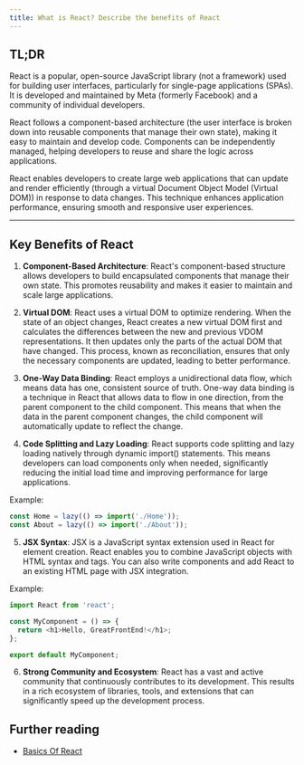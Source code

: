 ```yaml
---
title: What is React? Describe the benefits of React
---
```


## TL;DR

React is a popular, open-source JavaScript library (not a framework) used for building user interfaces, particularly for single-page applications (SPAs). It is developed and maintained by Meta (formerly Facebook) and a community of individual developers.

React follows a component-based architecture (the user interface is broken down into reusable components that manage their own state), making it easy to maintain and develop code. Components can be independently managed, helping developers to reuse and share the logic across applications.

React enables developers to create large web applications that can update and render efficiently (through a virtual Document Object Model (Virtual DOM)) in response to data changes. This technique enhances application performance, ensuring smooth and responsive user experiences.

---

## Key Benefits of React

1. **Component-Based Architecture**: React's component-based structure allows developers to build encapsulated components that manage their own state. This promotes reusability and makes it easier to maintain and scale large applications.

2. **Virtual DOM**: React uses a virtual DOM to optimize rendering. When the state of an object changes, React creates a new virtual DOM first and calculates the differences between the new and previous VDOM representations. It then updates only the parts of the actual DOM that have changed. This process, known as reconciliation, ensures that only the necessary components are updated, leading to better performance.

3. **One-Way Data Binding**: React employs a unidirectional data flow, which means data has one, consistent source of truth. One-way data binding is a technique in React that allows data to flow in one direction, from the parent component to the child component. This means that when the data in the parent component changes, the child component will automatically update to reflect the change.

4. **Code Splitting and Lazy Loading**: React supports code splitting and lazy loading natively through dynamic import() statements. This means developers can load components only when needed, significantly reducing the initial load time and improving performance for large applications.

Example:

```js
const Home = lazy(() => import('./Home'));
const About = lazy(() => import('./About'));

```

5. **JSX Syntax**: JSX is a JavaScript syntax extension used in React for element creation. React enables you to combine JavaScript objects with HTML syntax and tags. You can also write components and add React to an existing HTML page with JSX integration.

Example:

```js
import React from 'react';

const MyComponent = () => {
  return <h1>Hello, GreatFrontEnd!</h1>;
};

export default MyComponent;

```

6. **Strong Community and Ecosystem**: React has a vast and active community that continuously contributes to its development. This results in a rich ecosystem of libraries, tools, and extensions that can significantly speed up the development process.

## Further reading

- [Basics Of React](https://react.dev/learn)

